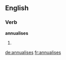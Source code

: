 ==English==

===Verb===
'''annualises'''

# {{en-third-person singular of|annualise}}

[[de:annualises]]
[[fr:annualises]]
